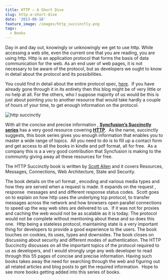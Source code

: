 ```yaml
---
title: HTTP – A Short Dive
slug: http-a-short-dive
date: '2013-08-18'
feature_image: /images/http_succinctly.png
tags:
  - Books
---
```

Day in and day out, knowingly or unknowingly we get to use http. While accessing a web site, even the current one that you are reading, you are using http. Http is an application protocol that forms the basis of data communication for the web. As an end user of web pages, it is not necessary to be aware of the protocol, but as developers we ought to know in detail about the protocol and its possibilities.

You could find in detail about the entire protocol spec, [here](http://www.w3.org/Protocols/rfc2616/rfc2616.html).  If you have already gone through it in its entirety then this blog might be of very little or no help at all. For the others, who I suppose majority of us would be this is just about pointing you to another resource that would take hardly a couple of hours of your time, to get enough information on the protocol.

![http succinctly](/images/http_succinctly.png)

With all the concise and precise information , **[Syncfusion’s Succinctly series](http://www.syncfusion.com/resources/techportal/ebooks?UTM_medium=rahulblogreview)** has a very good resource covering [**HTTP**](http://www.syncfusion.com/resources/techportal/ebooks/http?UTM_medium=rahulblogreview).  As the name, succinctly suggests, this book series gives you enough information that enables you to master a wide range of topics.  All you need to do is to fill up a contact form and get access to all the books in kindle and pdf format, all for free.  As a company this is a a very good contribution that Syncfusion is making to the community giving away all these resources for free.

The HTTP Succinctly book is written by [Scott Allen](http://odetocode.com/) and it covers Resources, Messages, Connections, Web Architecture, State and Security.

The book details on the url format , encoding and various media types and how they are served when a request is made. It expands on the request , response  messages and and different response status codes.  Scott goes on to explain on how http uses the underlying tcp protocol, to transfer messages across the network and how browsers open parallel connections to speed up the way web sites are delivered to us.  If it was not for proxies and caching the web would not be as scalable as it is today. The protocol would not be complete without mentioning about these and so does this one.  Http being a stateless protocol, maintaining state is a very important thing for developers to provide a good experience to the users. The book touches on cookies, its uses, types and downsides. The book closes on discussing about security and different modes of authentication. The HTTP Succinctly discusses on all the important topics of the protocol required to us as developers, and I would strongly urge any web developer to read through this 55 pages of concise and precise information. Having such books takes away the need for searching through the web and figuring out all related articles and blog posts to get the required information.  Hope to see more books getting added into this series of books.
